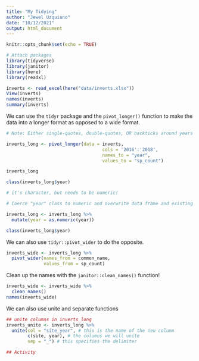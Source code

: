 ```yaml
---
title: "My Tidying"
author: "Jewel Uzquiano"
date: "10/12/2021"
output: html_document
---
```


```r
knitr::opts_chunk$set(echo = TRUE)
```

```r
# Attach packages
library(tidyverse)
library(janitor)
library(here)
library(readxl)
```

```r
inverts <- read_excel(here("data/inverts.xlsx"))
View(inverts)
names(inverts)
summary(inverts)
```
We can use the `tidyr` package and the `pivot_longer()` function to make the data into a longer format as opposed to a wide format.

```r
# Note: Either single-quotes, double-quotes, OR backticks around years work!

inverts_long <- pivot_longer(data = inverts, 
                                    cols = '2016':'2018',
                                    names_to = "year",
                                    values_to = "sp_count")

inverts_long

class(inverts_long$year)

# it's character, but needs to be numeric!

# Coerce "year" class to numeric and overwrite data frame and existing year column

inverts_long <- inverts_long %>% 
  mutate(year = as.numeric(year))

class(inverts_long$year)
```

We can also use `tidyr::pivot_wider` to do the opposite.

```r
inverts_wide <- inverts_long %>% 
  pivot_wider(names_from = common_name,
              values_from = sp_count)
```

Clean up the names with the `janitor::clean_names()` function!

```r
inverts_wide <- inverts_wide %>% 
  clean_names()
names(inverts_wide)
```

We can also use unite and separate functions

```r
## unite columns in inverts_long
inverts_unite <- inverts_long %>% 
  unite(col = "site_year", # this is the name of the new column
        c(site, year), # the columns we will unite
        sep = "_") # this specifies the delimiter

## Activity

```

